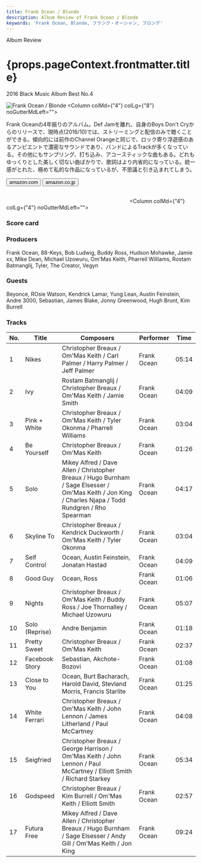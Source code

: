 ```yaml
---
title: Frank Ocean / Blonde
description: Album Review of Frank Ocean / Blonde
keywords: 'Frank Ocean, Blonde, フランク・オーシャン, ブロンデ'
---
```




<p className="largeP">Album Review</p>
<h1 className="h1--no--margin">{props.pageContext.frontmatter.title}</h1>
<p className="largeP"><Link to="/best50/2016/">2016 Black Music Album Best No.4</Link></p>

<Row  className="image-card-group">
	<Column colMd={"3"} colLg={"4"} noGutterMdLeft="">
       <ImageCard>

![Frank Ocean / Blonde](../../images/cd/frankocean3L.jpg) 
</ImageCard>
	</Column>
	<Column colMd={"4"} colLg={"8"} noGutterMdLeft="">
	<p>
	Frank Oceanの4年振りのアルバム。Def Jamを離れ、自身のBoys Don't Cryからのリリースで、現時点(2016/10)では、ストリーミングと配信のみで聴くことができる。傾向的には前作のChannel Orangeと同じで、ロック寄り浮遊感のあるアンビエントで濃密なサウンドであり、バンドによるTrackが多くなっている。その他にもサンプリング、打ち込み、アコースティックな曲もある。どれもゆっくりとした美しく切ない曲ばかりで、歌詞はより内省的になっている。統一感がとれた、極めて私的な作品になっているが、不思議と引き込まれてしまう。
	</p>
	<div>
	  <Button className="button-right-mergin"  href="https://amzn.to/3blj3PJ" kind="primary" size="small" renderIcon={ArrowUpRight24}>
      amazon.com
    </Button>
    <Button className="button-right-mergin"  href="https://amzn.to/355i30T" kind="secondary" size="small" renderIcon={ArrowUpRight24}>
      amazon.co.jp
    </Button>
	</div>
	<a href="https://geo.music.apple.com/jp/album/blonde/1146195596?mt=1&app=music&ls=1&at=11lcug" style="display:inline-block;overflow:hidden;background:url(https://linkmaker.itunes.apple.com/ja-jp/lockup.svg?releaseDate=2016-08-20&kind=album&bubble=apple_music&style=mono-black) no-repeat;width:180px;height:45px;"></a>
	<a href="https://geo.music.apple.com/jp/album/blonde/1146195596?app=itunes&at=11lcug" style="display:inline-block;overflow:hidden;background:url(https://linkmaker.itunes.apple.com/ja-jp/badge-lrg.svg?releaseDate=2016-08-20T00:00:00Z&kind=album&bubble=itunes_music) no-repeat;width:140px;height:45px;"></a>
	</Column>
</Row>
<Row >
	<Column colMd={"4"} colLg={"4"} noGutterMdLeft="">
<div>
  <h3>Score card</h3>
	<SliderJS1 value="5" />
  <SliderJS2 value="1" />
	<SliderJS3 value="2" />
  <SliderJS4 value="9" />
</div>
</Column>
<Column colMd={"8"} colLg={"8"} noGutterMdLeft="">
<div>
<h3>Producers</h3>
<p>
Frank Ocean, 88-Keys, Bob Ludwig, Buddy Ross, Hudson Mohawke, Jamie xx, Mike Dean, Michael Uzowuru, Om'Mas Keith, Pharrell Williams, Rostam Batmanglij, Tyler, The Creator, Vegyn
</p>
<h3>Guests</h3>
<p>
Beyonce, ROsie Watson, Kendrick Lamar, Yung Lean, Austin Feinstein, Andre 3000, Sebastian, James Blake, Jonny Greenwood, Hugh Brunt, Kim Burrell
</p>
</div>
</Column>
</Row>

<h3>Tracks</h3>

| No. |	 Title         |	 Composers                                                                                                                                            |	 Performer  |	 Time	|
| --- |	-------------- | ------------------------------------------------------------------------------------------------------------------------------------------------------ | ----------- | ----- |
|	1	  |	Nikes          | Christopher Breaux / Om'Mas Keith / Carl Palmer / Harry Palmer / Jeff Palmer                                                                          	|	Frank Ocean	|	05:14 |
|	2	  |	Ivy            | Rostam Batmanglij / Christopher Breaux / Om'Mas Keith / Jamie Smith                                                                                   	|	Frank Ocean	|	04:09 |
|	3	  |	Pink + White   | Christopher Breaux / Om'Mas Keith / Tyler Okonma / Pharrell Williams                                                                                  	|	Frank Ocean	|	03:04 |
|	4	  |	Be Yourself    | Christopher Breaux / Om'Mas Keith                                                                                                                     	|	Frank Ocean	|	01:26 |
|	5	  |	Solo           | Mikey Alfred / Dave Allen / Christopher Breaux / Hugo Burnham / Sage Elsesser / Om'Mas Keith / Jon King / Charles Njapa / Todd Rundgren / Rho Spearman	|	Frank Ocean	|	04:17 |
|	6	  |	Skyline To     | Christopher Breaux / Kendrick Duckworth / Om'Mas Keith / Tyler Okonma                                                                                 	|	Frank Ocean	|	03:04 |
|	7	  |	Self Control   | Ocean, Austin Feinstein, Jonatan Hastad                                                                                                               	|	Frank Ocean	|	04:09 |
|	8	  |	Good Guy       | Ocean, Ross                                                                                                                                           	|	Frank Ocean	|	01:06 |
|	9	  |	Nights         | Christopher Breaux / Om'Mas Keith / Buddy Ross / Joe Thornalley / Michael Uzowuru                                                                     	|	Frank Ocean	|	05:07 |
|	10	|	Solo (Reprise) | Andre Benjamin                                                                                                                                        	|	Frank Ocean	|	01:18 |
|	11	|	Pretty Sweet   | Christopher Breaux / Om'Mas Keith                                                                                                                     	|	Frank Ocean	|	02:37 |
|	12	|	Facebook Story | Sebastian, Akchote-Bozovi                                                                                                                             	|	Frank Ocean	|	01:08 |
|	13	|	Close to You   | Ocean, Burt Bacharach, Harold David, Stevland Morris, Francis Starlite                                                                                	|	Frank Ocean	|	01:25 |
|	14	|	White Ferrari  | Christopher Breaux / Om'Mas Keith / John Lennon / James Litherland / Paul McCartney                                                                   	|	Frank Ocean	|	04:08 |
|	15	|	Seigfried      | Christopher Breaux / George Harrison / Om'Mas Keith / John Lennon / Paul McCartney / Elliott Smith / Richard Starkey                                  	|	Frank Ocean	|	05:34 |
|	16	|	Godspeed       | Christopher Breaux / Kim Burrell / Om'Mas Keith / Elliott Smith                                                                                       	|	Frank Ocean	|	02:57 |
|	17	|	Futura Free    | Mikey Alfred / Dave Allen / Christopher Breaux / Hugo Burnham / Sage Elsesser / Andy Gill / Om'Mas Keith / Jon King                                   	|	Frank Ocean	|	09:24 |
